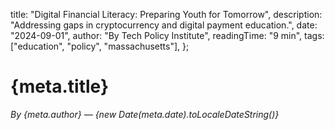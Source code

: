  title: "Digital Financial Literacy: Preparing Youth for Tomorrow",
  description: "Addressing gaps in cryptocurrency and digital payment education.",
  date: "2024-09-01",
  author: "By Tech Policy Institute",
  readingTime: "9 min",
  tags: ["education", "policy", "massachusetts"],
};

# {meta.title}

*By {meta.author} — {new Date(meta.date).toLocaleDateString()}*

